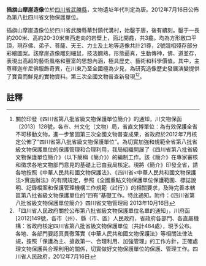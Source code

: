 {{msg:四川省文物保護單位
|名稱 = 插旗山摩崖造像
|編號 = 334
|圖片 = 
|級別 = S8
|分類 = 
|時代 = [[唐代|唐代]]
|地点 = [[四川省|四川省]][[武勝縣|武勝縣]]
|坐標 =
|登錄 = 2012年7月16日
}}
'''插旗山摩崖造像'''位於[[四川省|四川省]][[武勝縣|武勝縣]]，文物遺址年代判定為唐。2012年7月16日公佈為第八批四川省文物保護單位。

插旗山摩崖造像位於四川省武勝縣華封鎮代溝村，始鑿于唐，後有續刻。鑿于一長約200米、高約20-30米東西走向的岩壁上，面北開龕，共3龕。均為方形敞口平頂，現存佛、弟子、菩薩、天王、力士及土地等造像共計21尊，2號競相殘存部分彩繪圖案。該摩崖造像雕刻細鼠，技法嫺熟，形態逼真，生動傳神，佛、道並存，表現出高超的藝術風格和豐富的思想內涵，極具歷史、藝術和科學價值。其中，主尊釋迦牟尼佛服飾奇異，在川東乃至全國極為少見，為研究造像歷史發展演變提供了寶貴而鮮見的實物資料。第三次全國文物普查新發現<ref>關於印發《四川省第八批省級文物保護單位簡介》的通知，川文物保函〔2013〕128號，各市、州文化（文物）局，省直文博單位：為有效保護全省不可移動文物，進一步鞏固第三次全國文物普查成果，省政府於2012年7月核定公佈了“四川省第八批省級文物保護單位”。為切實加強和規範全省第八批省級文物保護單位的保護管理和合理利用，我局組織開展了《四川省第八批省級文物保護單位簡介》（以下簡稱《簡介》）的編制工作。該《簡介》在專家審核和徵求各地文物部門意見的基礎上已由我局核定。現將《簡介》印發全省，請各地按照《中華人民共和國文物保護法》、《四川省<中華人民共和國文物保護法>實施辦法》的有關規定，參照《全國重點文物保護單位保護範圍、標誌說明、記錄檔案和保護管理機構工作規範（試行）》的相關要求，及時完善本轄區第八批省級文物保護單位的“四有”基礎工作。特此通知。附件：《四川省第八批省級文物保護單位簡介》四川省文物管理局  2013年10月16日</ref><ref>「四川省人民政府關於公布第八批省級文物保護單位名單的通知」，川府函[2012]149號，各市（州）、縣（市、區）人民政府，省政府各部門、各直屬機構：省政府核定四川省第八批省級文物保護單位（共計484處），現予公布。各地、各部門要認真貫徹落實《中華人民共和國文物保護法》等相關法律法規，按照「保護為主、搶救第一、合理利用、加強管理」的工作方針，正確處理文物保護與合理利用的關係，切實做好文物保護單位的保護、管理工作。四川省人民政府，2012年7月16日</ref>。
==註釋==
{{reflist}}
{{文物保護單位小作品}}